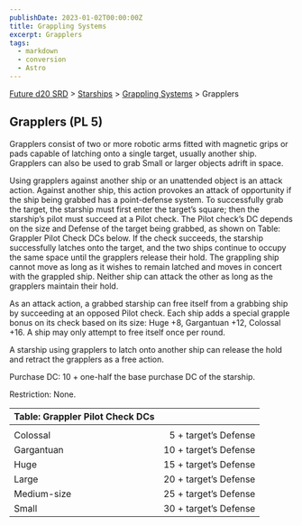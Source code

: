 ```yaml
---
publishDate: 2023-01-02T00:00:00Z
title: Grappling Systems
excerpt: Grapplers
tags:
  - markdown
  - conversion
  - Astro
---
```






[Future d20 SRD](/#futureD20) > [Starships](future-d20-srd-starships-index) > [Grappling Systems](future-d20-srd-starships-grappling-systems-index) > Grapplers




## Grapplers (PL 5)


Grapplers consist of two or more robotic arms fitted with magnetic grips or pads capable of latching onto a single target, usually another ship. Grapplers can also be used to grab Small or larger objects adrift in space.


Using grapplers against another ship or an unattended object is an attack action. Against another ship, this action provokes an attack of opportunity if the ship being grabbed has a point-defense system. To successfully grab the target, the starship must first enter the target’s square; then the starship’s pilot must succeed at a Pilot check. The Pilot check’s DC depends on the size and Defense of the target being grabbed, as shown on Table: Grappler Pilot Check DCs below. If the check succeeds, the starship successfully latches onto the target, and the two ships continue to occupy the same space until the grapplers release their hold. The grappling ship cannot move as long as it wishes to remain latched and moves in concert with the grappled ship. Neither ship can attack the other as long as the grapplers maintain their hold.


As an attack action, a grabbed starship can free itself from a grabbing ship by succeeding at an opposed Pilot check. Each ship adds a special grapple bonus on its check based on its size: Huge +8, Gargantuan +12, Colossal +16. A ship may only attempt to free itself once per round.


A starship using grapplers to latch onto another ship can release the hold and retract the grapplers as a free action.


Purchase DC: 10 + one-half the base purchase DC of the starship.


Restriction: None.


| Table: Grappler Pilot Check DCs |  |
| :--------------------------------- | --: |
|  |  |
| Colossal | 5 + target’s Defense |
| Gargantuan | 10 + target’s Defense |
| Huge | 15 + target’s Defense |
| Large | 20 + target’s Defense |
| Medium-size | 25 + target’s Defense |
| Small | 30 + target’s Defense |




